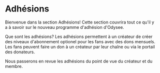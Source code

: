 # Adhésions

Bienvenue dans la section Adhésions! Cette section couvrira tout ce qu'il y a à savoir sur le nouveau programme d'adhésion d'Odysee.

Que sont les adhésions? Les adhésions permettent à un créateur de créer des niveaux d'abonnement optionel pour les fans avec des dons mensuels. Les fans peuvent faire un don à un créateur par leur chaîne ou via le portail des donateurs.

Nous passerons en revue les adhésions du point de vue du créateur et du membre.

<CategoryCards/>
